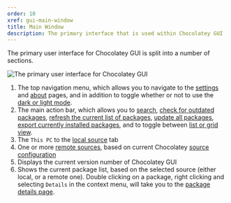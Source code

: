 ```yaml
---
order: 10
xref: gui-main-window
title: Main Window
description: The primary interface that is used within Chocolatey GUI
---
```


The primary user interface for Chocolatey GUI is split into a number of sections.

![The primary user interface for Chocolatey GUI](/images/chocolatey-gui/user_interface_main-window_sections.png "The primary user interface for Chocolatey GUI")

1. The top navigation menu, which allows you to navigate to the [settings](xref:gui-settings) and [about](xref:gui-about)
pages, and in addition to toggle whether or not to use the [dark or light mode](xref:gui-darkmode).
1. The main action bar, which allows you to [search](xref:gui-search), [check for outdated packages](xref:check-for-outdated), [refresh the current list of packages](xref:gui-refresh), [update all packages](xref:gui-update-all), [export currently installed packages](xref:gui-export), and to toggle between [list or grid view](xref:gui-tileview).
1. The `This PC` to the [local source](xref:gui-local-source) tab
1. One or more [remote sources](xref:gui-remote-source), based on current Chocolatey [source configuration](xref:gui-sources)
1. Displays the current version number of Chocolatey GUI
1. Shows the current package list, based on the selected source (either local, or a remote one). Double clicking on a package, right clicking and selecting `Details` in the context menu, will take you to the [package details page](xref:gui-package-details).